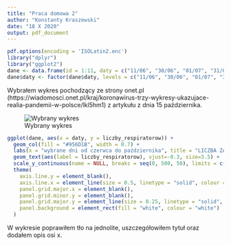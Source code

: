 ```yaml
---
title: "Praca domowa 2"
author: "Konstanty Kraszewski"
date: "18 X 2020"
output: pdf_document
---
```



```r
pdf.options(encoding = 'ISOLatin2.enc')
library("dplyr")
library("ggplot2")
dane <- data.frame(id = 1:11, daty = c("11/06", "30/06", "01/07", "31/07", "05/08", "31/08", "04/09", "26/09", "01/10", "08/10", "15/10"), liczby_respiratorow = c(75, 85, 78, 72, 72, 83, 75, 110, 159, 296, 508))
dane$daty <- factor(dane$daty, levels = c("11/06", "30/06", "01/07", "31/07", "05/08", "31/08", "04/09", "26/09", "01/10", "08/10", "15/10"))
```


Wybrałem wykres pochodzący ze strony onet.pl (https://wiadomosci.onet.pl/kraj/koronawirus-trzy-wykresy-ukazujace-realia-pandemii-w-polsce/lkl5hm1) z artykułu z dnia 15 października.

![Wybrany wykres](wykres.jpg)


```r
ggplot(dane, aes(x = daty, y = liczby_respiratorow)) +
  geom_col(fill = "#956D1B", width = 0.7) +
  labs(x = "wybrane dni od czerwca do października", title = "LICZBA ZAJĘTYCH RESPIRATORÓW w ciągu ostatnich miesięcy", subtitle = "Źródło: Ministerstwo Zdrowia") +
  geom_text(aes(label = liczby_respiratorow), vjust=-0.3, size=3.5) +
  scale_y_continuous(name = NULL, breaks = seq(0, 500, 50), limits = c(0, NA), expand = expansion(mult = c(0, 0.05))) +
  theme(
    axis.line.y = element_blank(),
    axis.line.x = element_line(size = 0.5, linetype = "solid", colour = "black"),
    panel.grid.major.x = element_blank(),
    panel.grid.minor.y = element_blank(),
    panel.grid.major.y = element_line(size = 0.25, linetype = "solid", colour = "gray"),
    panel.background = element_rect(fill = "white", colour = "white")
  )
```


W wykresie poprawiłem tło na jednolite, uszczegółowiłem tytuł oraz dodałem opis osi x.
